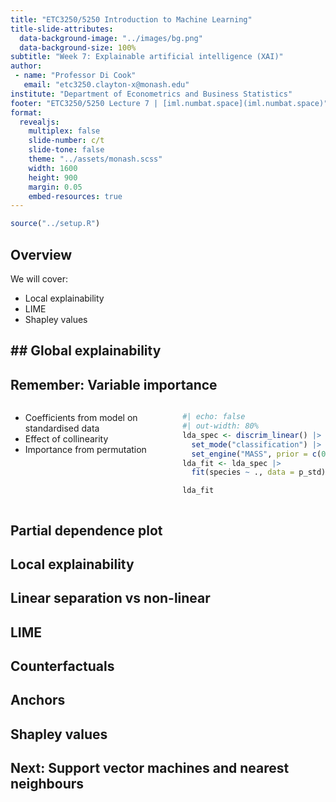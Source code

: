 ```yaml
---
title: "ETC3250/5250 Introduction to Machine Learning"
title-slide-attributes: 
  data-background-image: "../images/bg.png"
  data-background-size: 100%
subtitle: "Week 7: Explainable artificial intelligence (XAI)"
author: 
 - name: "Professor Di Cook"
   email: "etc3250.clayton-x@monash.edu"
institute: "Department of Econometrics and Business Statistics"
footer: "ETC3250/5250 Lecture 7 | [iml.numbat.space](iml.numbat.space)"
format:
  revealjs:
    multiplex: false
    slide-number: c/t
    slide-tone: false
    theme: "../assets/monash.scss"
    width: 1600
    height: 900
    margin: 0.05
    embed-resources: true
---
```


```r
source("../setup.R")
```

## Overview

We will cover:

* Local explainability
* LIME
* Shapley values

## ## Global explainability {.transition-slide .center}

## Remember: Variable importance

:::: {.columns}
::: {.column}

- Coefficients from model on standardised data
- Effect of collinearity
- Importance from permutation
:::
::: {.column}
::: {.fragment}

```r
#| echo: false
#| out-width: 80%
lda_spec <- discrim_linear() |>
  set_mode("classification") |>
  set_engine("MASS", prior = c(0.5, 0.5))
lda_fit <- lda_spec |> 
  fit(species ~ ., data = p_std)

lda_fit


```

:::

:::
::::

## Partial dependence plot

## Local explainability {.transition-slide .center}

## Linear separation vs non-linear

## LIME

## Counterfactuals

## Anchors

## Shapley values

## Next: Support vector machines and nearest neighbours {.transition-slide .center}



